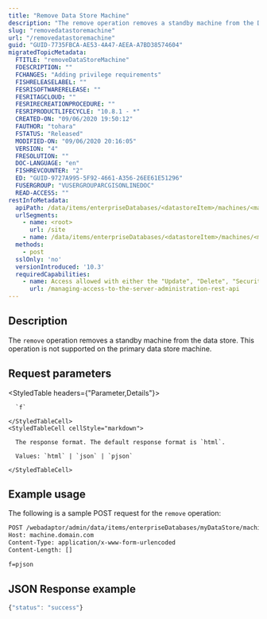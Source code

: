 ```yaml
---
title: "Remove Data Store Machine"
description: "The remove operation removes a standby machine from the Data Store."
slug: "removedatastoremachine"
url: "/removedatastoremachine"
guid: "GUID-7735FBCA-AE53-4A47-AEEA-A7BD38574604"
migratedTopicMetadata:
  FTITLE: "removeDataStoreMachine"
  FDESCRIPTION: ""
  FCHANGES: "Adding privilege requirements"
  FISHRELEASELABEL: ""
  FESRISOFTWARERELEASE: ""
  FESRITAGCLOUD: ""
  FESRIRECREATIONPROCEDURE: ""
  FESRIPRODUCTLIFECYCLE: "10.8.1 - *"
  CREATED-ON: "09/06/2020 19:50:12"
  FAUTHOR: "tohara"
  FSTATUS: "Released"
  MODIFIED-ON: "09/06/2020 20:16:05"
  VERSION: "4"
  FRESOLUTION: ""
  DOC-LANGUAGE: "en"
  FISHREVCOUNTER: "2"
  ED: "GUID-9727A995-5F92-4661-A356-26EE61E51296"
  FUSERGROUP: "VUSERGROUPARCGISONLINEDOC"
  READ-ACCESS: ""
restInfoMetadata:
  apiPath: /data/items/enterpriseDatabases/<datastoreItem>/machines/<machine>/remove
  urlSegments:
    - name: <root>
      url: /site
    - name: /data/items/enterpriseDatabases/<datastoreItem>/machines/<machine>/remove
  methods:
    - post
  sslOnly: 'no'
  versionIntroduced: '10.3'
  requiredCapabilities:
    - name: Access allowed with either the "Update", "Delete", "Security and Infrastructure", or "Servers" privileges
      url: /managing-access-to-the-server-administration-rest-api
---
```


## Description

The `remove` operation removes a standby machine from the data store. This operation is not supported on the primary data store machine.


##  Request parameters

<StyledTable headers={"Parameter,Details"}>
  <StyledTableRow>
    <StyledTableCell cellStyle="markdown">

      `f` 

    </StyledTableCell>
    <StyledTableCell cellStyle="markdown">

      The response format. The default response format is `html`.

      Values: `html` | `json` | `pjson`

    </StyledTableCell>
  </StyledTableRow>
</StyledTable>


## Example usage

The following is a sample POST request for the `remove` operation:

```markdown
POST /webadaptor/admin/data/items/enterpriseDatabases/myDataStore/machines/dataStoreMachines/remove HTTP/1.1
Host: machine.domain.com
Content-Type: application/x-www-form-urlencoded
Content-Length: []

f=pjson
```

## JSON Response example

```javascript
{"status": "success"}
```